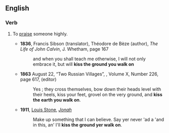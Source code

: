 ==English==

===Verb===
{{head|en|verb}}

# {{lb|en|figuratively}} To [[praise]] someone highly.
#* '''1836''', Francis Sibson (translator), Théodore de Bèze (author), ''The Life of John Calvin'', J. Whetham, page 167
#*: and when you shall teach me otherwise, I will not only embrace it, but will '''kiss the ground you walk on'''
#* '''1863''' August 22, “Two Russian Villages”, ''{{w|All the Year Round}}'', Volume X, Number 226, page 617, {{w|Charles Dickens}} (editor)
#*: Yes ; they cross themselves, bow down their heads level with their heels, kiss your feet, grovel on the very ground, and '''kiss the earth you walk on'''.
#* '''1911''', [[w:Louis Stone|Louis Stone]], ''[[wikisource:Jonah|Jonah]]''
#*: Make up something that I can believe. Say yer never 'ad a 'and in this, an' I'll '''kiss the ground yer walk on'''.